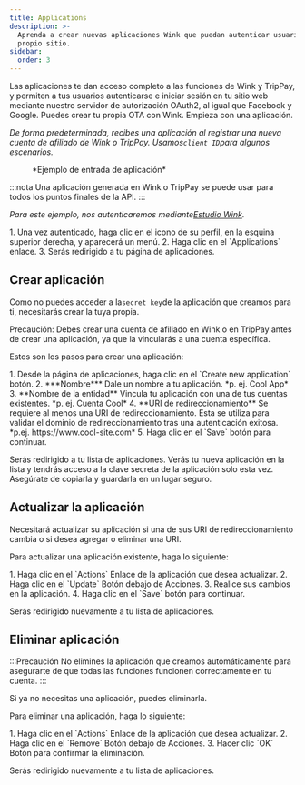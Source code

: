```yaml
---
title: Applications
description: >-
  Aprenda a crear nuevas aplicaciones Wink que puedan autenticar usuarios en su
  propio sitio.
sidebar:
  order: 3
---
```


Las aplicaciones te dan acceso completo a las funciones de Wink y TripPay, y permiten a tus usuarios autenticarse e iniciar sesión en tu sitio web mediante nuestro servidor de autorización OAuth2, al igual que Facebook y Google.
Puedes crear tu propia OTA con Wink. Empieza con una aplicación.

*De forma predeterminada, recibes una aplicación al registrar una nueva cuenta de afiliado de Wink o TripPay. Usamos`client ID`para algunos escenarios.*

<figure>
  <CloudinaryImage width="350" height="215" resize="scale" quality="best" alt="Aplicación de muestra" src="academy/application" errorImage="noimage_opaque_nyrtl0.png" />

  <figcaption>*Ejemplo de entrada de aplicación*</figcaption>
</figure>


:::nota
Una aplicación generada en Wink o TripPay se puede usar para todos los puntos finales de la API.
:::

*Para este ejemplo, nos autenticaremos mediante[Estudio Wink](https://studio.wink.travel).*

<Steps>
  1. Una vez autenticado, haga clic en el icono de su perfil, en la esquina superior derecha, y aparecerá un menú.
  2. Haga clic en el `Applications` enlace.
  3. Serás redirigido a tu página de aplicaciones.
</Steps>


## Crear aplicación

Como no puedes acceder a la`secret key`de la aplicación que creamos para ti, necesitarás crear la tuya propia.

Precaución:
Debes crear una cuenta de afiliado en Wink o en TripPay antes de crear una aplicación, ya que la vincularás a una cuenta específica.

Estos son los pasos para crear una aplicación:

<Steps>
  1. Desde la página de aplicaciones, haga clic en el `Create new application` botón.
  2. ***Nombre*** Dale un nombre a tu aplicación. *p. ej. Cool App*
  3. **Nombre de la entidad** Vincula tu aplicación con una de tus cuentas existentes. *p. ej. Cuenta Cool*
  4. **URI de redireccionamiento** Se requiere al menos una URI de redireccionamiento. Esta se utiliza para validar el dominio de redireccionamiento tras una autenticación exitosa. *p.ej. https://www.cool-site.com*
  5. Haga clic en el `Save` botón para continuar.
</Steps>


Serás redirigido a tu lista de aplicaciones. Verás tu nueva aplicación en la lista y tendrás acceso a la clave secreta de la aplicación solo esta vez. Asegúrate de copiarla y guardarla en un lugar seguro.

## Actualizar la aplicación

Necesitará actualizar su aplicación si una de sus URI de redireccionamiento cambia o si desea agregar o eliminar una URI.

Para actualizar una aplicación existente, haga lo siguiente:

<Steps>
  1. Haga clic en el `Actions` Enlace de la aplicación que desea actualizar.
  2. Haga clic en el `Update` Botón debajo de Acciones.
  3. Realice sus cambios en la aplicación.
  4. Haga clic en el `Save` botón para continuar.
</Steps>


Serás redirigido nuevamente a tu lista de aplicaciones.

## Eliminar aplicación

:::Precaución
No elimines la aplicación que creamos automáticamente para asegurarte de que todas las funciones funcionen correctamente en tu cuenta.
:::

Si ya no necesitas una aplicación, puedes eliminarla.

Para eliminar una aplicación, haga lo siguiente:

<Steps>
  1. Haga clic en el `Actions` Enlace de la aplicación que desea actualizar.
  2. Haga clic en el `Remove` Botón debajo de Acciones.
  3. Hacer clic `OK` Botón para confirmar la eliminación.
</Steps>


Serás redirigido nuevamente a tu lista de aplicaciones.


